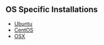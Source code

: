 ## OS Specific Installations {#osinstall}

- [Ubuntu](#ubuntu)
- [CentOS](#centos/redhat)
- [OSX](#macosx)